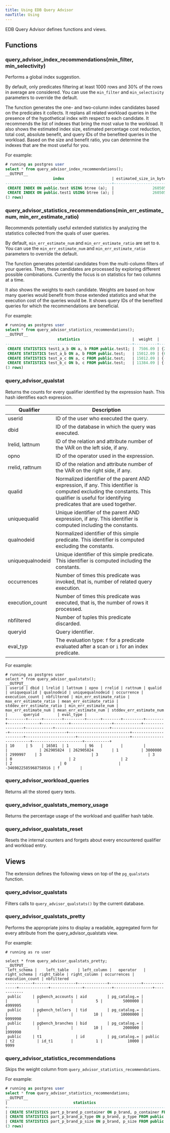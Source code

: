 ```yaml
---
title: Using EDB Query Advisor
navTitle: Using
---
```


EDB Query Advisor defines functions and views.

## Functions

### query_advisor_index_recommendations(min_filter, min_selectivity)

Performs a global index suggestion. 

By default, only predicates filtering at least 1000 rows and 30% of the rows in average are considered. You can use the `min_filter` and `min_selectivity` parameters to override the default. 

The function generates the one- and two-column index candidates based on the predicates it collects. It replans all related workload queries in the presence of the hypothetical index with respect to each candidate. It recommends the list of indexes that bring the most value to the workload. It also shows the estimated index size, estimated percentage cost reduction, total cost, absolute benefit, and query IDs of the benefited queries in the workload. Based on the size and benefit ratio, you can determine the indexes that are the most useful for you.

For example:

```sql
# running as postgres user
select * from query_advisor_index_recommendations();
__OUTPUT__
                     index                     | estimated_size_in_bytes | estimated_pct_cost_reduction | total_cost | abs_benefit |   benefited_queryids   
-----------------------------------------------+-------------------------+------------------------------+------------+-------------+------------------------
 CREATE INDEX ON public.test USING btree (a);  |                 2605056 |                     49.87271 |       3386 |     1688.69 | {-4599253246525795071}
 CREATE INDEX ON public.test1 USING btree (a); |                 2605056 |                     49.87271 |       3386 |     1688.69 | {28196068180564065}
(3 rows)
```
### query_advisor_statistics_recommendations(min_err_estimate_num, min_err_estimate_ratio)

Recommends potentially useful extended statistics by analyzing the statistics collected from the quals of user queries. 

By default, `min_err_estimate_num` and `min_err_estimate_ratio` are set to `0`. You can use the `min_err_estimate_num` and `min_err_estimate_ratio` parameters to override the default.

The function generates potential candidates from the multi-column filters of your queries. Then, these candidates are processed by exploring different possible combinations. Currently the focus is on statistics for two columns at a time. 

It also shows the weights to each candidate. Weights are based on how many queries would benefit from those extended statistics and what the execution cost of the queries would be. It shows query IDs of the benefited queries for which the recommendations are beneficial.

For example:

```sql
# running as postgres user
select * from query_advisor_statistics_recommendations();
__OUTPUT__
                       statistics                       |  weight  |                       benefited_queryids                       
--------------------------------------------------------+----------+----------------------------------------------------------------
 CREATE STATISTICS test1_a_b ON a, b FROM public.test1; |  7506.09 | {238391330592834993}
 CREATE STATISTICS test_a_b ON a, b FROM public.test;   | 15012.09 | {6121296315499460229,-4518452432473118207,238391330592834993}
 CREATE STATISTICS test_a_c ON a, c FROM public.test;   | 15012.09 | {-3664340941915161122,-4518452432473118207,238391330592834993}
 CREATE STATISTICS test_b_c ON b, c FROM public.test;   | 11384.09 | {-4518452432473118207,238391330592834993}
(3 rows)
```

### query_advisor_qualstat
Returns the counts for every qualifier identified by the expression hash. This hash identifies each expression.

|    Qualifier     |                                                                                     Description                                                                                      |     |
| ---------------- | ------------------------------------------------------------------------------------------------------------------------------------------------------------------------------------ | --- |
| userid           | ID of the user who executed the query.                                                                                                                                              |     |
| dbid             | ID of the database in which the query was executed.                                                                                                                            |     |
| lrelid, lattnum  | ID of the relation and attribute number of the VAR on the left side, if any.                                                                                                   |     |
| opno             | ID of the operator used in the expression.                                                                                                                                           |     |
| rrelid, rattnum  | ID of the relation and attribute number of the VAR on the right side, if any.                                                                                                  |     |
| qualid           | Normalized identifier of the parent AND expression, if any. This identifier is computed excluding the constants. This qualifier is useful for identifying predicates that are used together. |     |
| uniquequalid     | Unique identifier of the parent AND expression, if any. This identifier is computed including the constants.                                                                       |     |
| qualnodeid       | Normalized identifier of this simple predicate. This identifier is computed excluding the constants.                                                                                 |     |
| uniquequalnodeid | Unique identifier of this simple predicate. This identifier is computed including the constants.                                                                                     |     |
| occurrences       | Number of times this predicate was invoked, that is, number of related query execution.                                                                                              |     |
| execution_count  | Number of times this predicate was executed, that is, the number of rows it processed.                                                                                          |     |
| nbfiltered       | Number of tuples this predicate discarded.                                                                                                                                           |     |
| queryid          | Query identifier.                                                                                                                                                   |     |
| eval_typ         | The evaluation type: `f` for a predicate evaluated after a scan or `i` for an index predicate.                                                                                           |     |

For example:

```
# running as postgres user
select * from query_advisor_qualstats();
__OUTPUT__
| userid | dbid | lrelid | lattnum | opno | rrelid | rattnum | qualid | uniquequalid | qualnodeid | uniquequalnodeid | occurrence | execution_count | nbfiltered | min_err_estimate_ratio | max_err_estimate_ratio | mean_err_estimate_ratio | stddev_err_estimate_ratio | min_err_estimate_num | max_err_estimate_num | mean_err_estimate_num | stddev_err_estimate_num |       queryid        | eval_type |
+--------+------+--------+---------+------+--------+---------+--------+--------------+------------+------------------+------------+-----------------+------------+------------------------+------------------------+-------------------------+---------------------------+----------------------+----------------------+-----------------------+-------------------------+----------------------+-----------+
| 10     | 5    | 16501  | 1       | 96   |        |         |        |              | 262905824  | 262905824        | 1          | 3000000         | 2999997    | 3                      | 3                      | 3                       | 0                         | 2                    | 2                    | 2                     | 0                       | -3469822585968758916 | f         |

```
                       
### query_advisor_workload_queries
Returns all the stored query texts.

### query_advisor_qualstats_memory_usage
Returns the percentage usage of the workload and qualifier hash table.

### query_advisor_qualstats_reset
Resets the internal counters and forgets about every encountered qualifier and workload entry.

## Views
The extension defines the following views on top of the `pg_qualstats` function. 

### query_advisor_qualstats
Filters calls to `query_advisor_qualstats()` by the current database.

### query_advisor_qualstats_pretty
Performs the appropriate joins to display a readable, aggregated form for every attribute from the query_advisor_qualstats view.

For example:

```
# running as ro user

select * from query_advisor_qualstats_pretty;
__OUTPUT__
 left_schema |    left_table    | left_column |   operator   | right_schema | right_table | right_column | occurrences | execution_count | nbfiltered
------------+------------------+-------------+--------------+--------------+-------------+--------------+------------+-----------------+------------
 public     | pgbench_accounts | aid         | pg_catalog.= |              |             |              |          5 |         5000000 |    4999995
 public     | pgbench_tellers  | tid         | pg_catalog.= |              |             |              |         10 |        10000000 |    9999990
 public     | pgbench_branches | bid         | pg_catalog.= |              |             |              |         10 |         2000000 |    1999990
 public     | t1               | id          | pg_catalog.= | public       | t2          | id_t1        |          1 |           10000 |       9999
```

### query_advisor_statistics_recommendations

Skips the weight column from `query_advisor_statistics_recommendations`. 

For example:

```sql
# running as postgres user
select * from query_advisor_statistics_recommendations;
__OUTPUT__
|                             statistics                                                 |
+----------------------------------------------------------------------------------------+
| CREATE STATISTICS part_p_brand_p_container ON p_brand, p_container FROM public.part;          |
| CREATE STATISTICS part_p_brand_p_type ON p_brand, p_type FROM public.part;                    |
| CREATE STATISTICS part_p_brand_p_size ON p_brand, p_size FROM public.part;                    |
(3 rows)
```